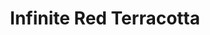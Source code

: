 ---
title: "Infinite Red Terracotta"
images:
  color: "MUfCHtba5zu7ofzig3MlaRBS1EUt6Mv4jpL3keiVJc2TgqCF"
  item: "MUfCHtba5zu7EznE4mUXfBVD5mju0pe2iyr4F19s3bIxqLTS"
type: "magic/infinite"
crate: "terracotta"
unmodifiable: true
winChance: 6
---
